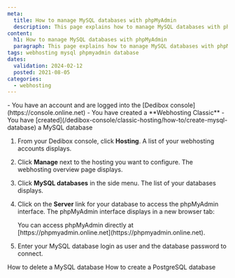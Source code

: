 ```yaml
---
meta:
  title: How to manage MySQL databases with phpMyAdmin
  description: This page explains how to manage MySQL databases with phpMyAdmin
content:
  h1: How to manage MySQL databases with phpMyAdmin
  paragraph: This page explains how to manage MySQL databases with phpMyAdmin
tags: webhosting mysql phpmyadmin database
dates:
  validation: 2024-02-12
  posted: 2021-08-05
categories:
  - webhosting
---
```


<Macro id="webhosting-online" />

<Message type="requirement">
  - You have an account and are logged into the [Dedibox console](https://console.online.net)
  - You have created a **Webhosting Classic**
  - You have [created](/dedibox-console/classic-hosting/how-to/create-mysql-database) a MySQL database
</Message>

1. From your Dedibox console, click **Hosting**. A list of your webhosting accounts displays.
2. Click **Manage** next to the hosting you want to configure. The webhosting overview page displays.
3. Click **MySQL databases** in the side menu. The list of your databases displays.
4. Click on the **Server** link for your database to access the phpMyAdmin interface. The phpMyAdmin interface displays in a new browser tab:

    <Message type="note">
      You can access phpMyAdmin directly at [https://phpmyadmin.online.net](https://phpmyadmin.online.net). 
    </Message>
5. Enter your MySQL database login as user and the database password to connect.


<Navigation title="See also">
  <PreviousButton to="/dedibox-console/classic-hosting/how-to/delete-mysql-database/">How to delete a MySQL database</PreviousButton>
  <NextButton to="/dedibox-console/classic-hosting/how-to/create-postgresql-database/">How to create a PostgreSQL database</NextButton>
</Navigation> 